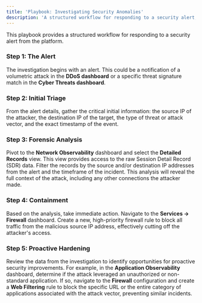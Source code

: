 ```yaml
---
title: 'Playbook: Investigating Security Anomalies'
description: 'A structured workflow for responding to a security alert, moving from initial detection to containment and proactive hardening.'
---
```


This playbook provides a structured workflow for responding to a security alert from the platform.

### Step 1: The Alert
The investigation begins with an alert. This could be a notification of a volumetric attack in the **DDoS dashboard** or a specific threat signature match in the **Cyber Threats dashboard**.

### Step 2: Initial Triage
From the alert details, gather the critical initial information: the source IP of the attacker, the destination IP of the target, the type of threat or attack vector, and the exact timestamp of the event.

### Step 3: Forensic Analysis
Pivot to the **Network Observability** dashboard and select the **Detailed Records** view. This view provides access to the raw Session Detail Record (SDR) data. Filter the records by the source and/or destination IP addresses from the alert and the timeframe of the incident. This analysis will reveal the full context of the attack, including any other connections the attacker made.

### Step 4: Containment
Based on the analysis, take immediate action. Navigate to the **Services -> Firewall** dashboard. Create a new, high-priority firewall rule to block all traffic from the malicious source IP address, effectively cutting off the attacker's access.

### Step 5: Proactive Hardening
Review the data from the investigation to identify opportunities for proactive security improvements. For example, in the **Application Observability** dashboard, determine if the attack leveraged an unauthorized or non-standard application. If so, navigate to the **Firewall** configuration and create a **Web Filtering** rule to block the specific URL or the entire category of applications associated with the attack vector, preventing similar incidents.
